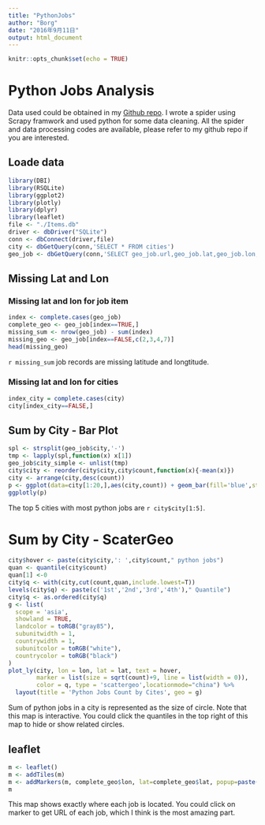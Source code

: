 ```yaml
---
title: "PythonJobs"
author: "Borg"
date: "2016年9月11日"
output: html_document
---
```


```r
knitr::opts_chunk$set(echo = TRUE)
```

# Python Jobs Analysis  
Data used could be obtained in my [Github repo](https://github.com/BigBorg/Scrapy-playground). I wrote a spider using Scrapy framwork and used python for some data cleaning. All the spider and data processing codes are available, please refer to my github repo if you are interested.

## Loade data
```r
library(DBI)
library(RSQLite)
library(ggplot2)
library(plotly)
library(dplyr)
library(leaflet)
file <- "./Items.db"
driver <- dbDriver("SQLite")
conn <- dbConnect(driver,file)
city <- dbGetQuery(conn,'SELECT * FROM cities')
geo_job <- dbGetQuery(conn,'SELECT geo_job.url,geo_job.lat,geo_job.lon,jobs.title,jobs.company,jobs.city,jobs.location  FROM geo_job,jobs WHERE geo_job.url==jobs.url')
```

## Missing Lat and Lon
### Missing lat and lon for job item
```r
index <- complete.cases(geo_job)
complete_geo <- geo_job[index==TRUE,]
missing_sum <- nrow(geo_job) - sum(index)
missing_geo <- geo_job[index==FALSE,c(2,3,4,7)]
head(missing_geo)
```
`r missing_sum` job records are missing latitude and longtitude.

### Missing lat and lon for cities
```r
index_city = complete.cases(city)
city[index_city==FALSE,]
```

## Sum by City - Bar Plot
```r
spl <- strsplit(geo_job$city,'-') 
tmp <- lapply(spl,function(x) x[1])
geo_job$city_simple <- unlist(tmp)
city$city <- reorder(city$city,city$count,function(x){-mean(x)})
city <- arrange(city,desc(count))
p <- ggplot(data=city[1:20,],aes(city,count)) + geom_bar(fill='blue',stat = "identity") + labs(x="City",y="Count",title="Python Jobs Count by City")
ggplotly(p)
```
The top 5 cities with most python jobs are `r city$city[1:5]`.

# Sum by City - ScaterGeo
```r
city$hover <- paste(city$city,': ',city$count," python jobs")
quan <- quantile(city$count)
quan[1] <-0
city$q <- with(city,cut(count,quan,include.lowest=T))
levels(city$q) <- paste(c('1st','2nd','3rd','4th')," Quantile")
city$q <- as.ordered(city$q)
g <- list(
  scope = 'asia',
  showland = TRUE,
  landcolor = toRGB("gray85"),
  subunitwidth = 1,
  countrywidth = 1,
  subunitcolor = toRGB("white"),
  countrycolor = toRGB("black")
)
plot_ly(city, lon = lon, lat = lat, text = hover,
        marker = list(size = sqrt(count)+9, line = list(width = 0)),
        color = q, type = 'scattergeo',locationmode="china") %>%
  layout(title = 'Python Jobs Count by Cites', geo = g)
```
Sum of python jobs in a city is represented as the size of circle. Note that this map is interactive. You could click the quantiles in the top right of this map to hide or show related circles.

## leaflet
```r
m <- leaflet() 
m <- addTiles(m) 
m <- addMarkers(m, complete_geo$lon, lat=complete_geo$lat, popup=paste('<br>',"<a href='", complete_geo$url, "'>" , complete_geo$title,"</a>",'<br>',complete_geo$company))
m
```
This map shows exactly where each job is located. You could click on marker to get URL of each job, which I think is the most amazing part.